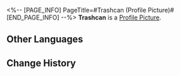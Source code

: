 <%-- [PAGE_INFO]
PageTitle=#Trashcan (Profile Picture)#
[END_PAGE_INFO] --%>
{{Item Infobox
|title       = Trashcan
|id          = 202002
|image       = Item Trashcan.png
|type        = Profile Picture
|invCategory = 
|rarity      = 4
|effect      = 
|description = Guys who can laugh at themselves usually have plenty of friends.
|source1     = [[Avatar obtained from completing Hidden Missions in Jarilo-VI.]]
}}
{{Description|''"Who are you cursing out?"''}}
'''Trashcan''' is a [[Profile Picture]].

==Other Languages==
{{Other Languages
|en   = Trashcan
|zhs  = 垃圾桶
|zht  = 垃圾桶
|ja   = ゴミ箱
|ko   = 쓰레기통
|es   = Cubo de basura
|fr   = Poubelle
|ru   = Мусорный бак
|th   = ถังขยะเล็ก
|vi   = Thùng Rác
|de   = Mülltonne
|id   = Tong Sampah
|pt   = Lata de Lixo
}}

==Change History==
{{Change History|1.0}}